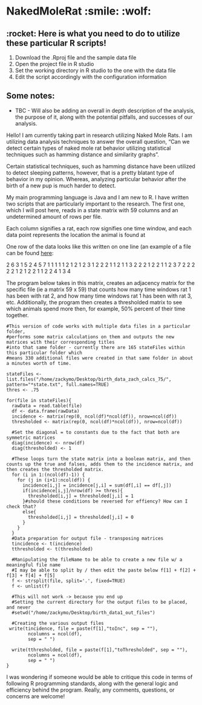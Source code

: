 # NakedMoleRat :smile: :wolf:

## :rocket: Here is what you need to do to utilize these particular R scripts!
1. Download the .Rproj file and the sample data file 
2. Open the project file in R studio
3. Set the working directory in R studio to the one with the data file 
4. Edit the script accordingly with the configuration information

## Some notes: 

* TBC - Will also be adding an overall in depth description of the analysis, the purpose of it, along with the potential pitfalls, and successes of our analysis.

Hello! I am currently taking part in research utilizing Naked Mole Rats. I am utilizing data analysis techniques to answer the overall question, "Can we detect certain types of naked mole rat behavior utilizing  statistical techniques such as hamming distance and similarity graphs". 

Certain statistical techniques, such as hamming distance have been utilized to detect sleeping patterns, however, that is a pretty blatant type of behavior in my opinion. Whereas, analyzing particular behavior after the birth of a new pup is much harder to detect. 

My main programming language is Java and I am new to R. I have written two scripts that are particularly important to the research. The first one, which I will post here, reads in a state matrix with 59 columns and an undetermined amount of rows per file. 

Each column signifies a rat, each row signifies one time window, and each data point represents the location the animal is found at  

One row of the data looks like this written on one line (an example of a file can be found [here](https://drive.google.com/file/d/0B09uYnicWpbLY25SUmNpTzFwS0k/view?usp=sharing):

2 6 3 1 5 2 4 5 7 1 1 1 1 1 2 1 2 1 2 3 1 2 2 2 1 1 2 1 1 3 2 2 2 1 2 2 1 1 2 3 7 2 2 2 2 2 1 2 1 2 2 1 1 2 2 4 1 3 4

The program below takes in this matrix, creates an adjacency matrix for the specific file (ie a matrix 59 x 59) that counts how many time windows rat 1 has been with rat 2, and how many time windows rat 1 has been with rat 3, etc. Additionally, the program then creates a thresholded matrix to see which animals spend more then, for example, 50% percent of their time together. 

    #This version of code works with multiple data files in a particular       folder, 
    #performs some matrix calculations on them and outputs the new matrices with their corresponding titles 
    #into that same folder - currently there are 165 stateFiles within this particular folder which 
    #means 330 additional files were created in that same folder in about a minutes worth of time. 

    stateFiles <- list.files("/home/zackymo/Desktop/birth_data_zach_calcs_75/", pattern="*state.txt", full.names=TRUE)
    thres <- .75

    for(file in stateFiles){
      rawData = read.table(file)
      df <- data.frame(rawData)
      incidence <- matrix(rep(0, ncol(df)*ncol(df)), nrow=ncol(df))
      thresholded <- matrix(rep(0, ncol(df)*ncol(df)), nrow=ncol(df)) 
  
      #Set the diagonal = to constants due to the fact that both are symmetric matrices 
      diag(incidence) <- nrow(df)
      diag(thresholded) <- 1
  
      #These loops turn the state matrix into a boolean matrix, and then counts up the true and falses, adds them to the incidence matrix, and then creates the thresholded matrix. 
      for (i in 1:(ncol(df)-1)) {
        for (j in (i+1):ncol(df)) {
          incidence[i,j] = incidence[j,i] = sum(df[,i] == df[,j])
          if(incidence[i,j]/nrow(df) >= thres){
            thresholded[i,j] = thresholded[j,i] = 1
          }#should these conditions be reversed for effiency? How can I check that? 
          else{
            thresholded[i,j] = thresholded[j,i] = 0
          }
        }
      }
      #Data preparation for output file - transposing matrices 
      tincidence <- t(incidence) 
      tthresholded <- t(thresholded)
  
      #Manipulating the fileName to be able to create a new file w/ a meaningful file name
      #I may be able to split by / then edit the paste below f[1] + f[2] +   f[3] + f[4] + f[5]
      f <- strsplit(file, split='.', fixed=TRUE)
      f <- unlist(f)
  
      #This will not work -> because you end up 
      #Setting the current directory for the output files to be placed, and never 
      #setwd("/home/zackymo/Desktop/birth_data1_out_files")
  
      #Creating the various output files 
     write(tincidence, file = paste(f[1],"toInc", sep = ""),
            ncolumns = ncol(df),
            sep = " ") 
  
      write(tthresholded, file = paste(f[1],"toThresholded", sep = ""),
            ncolumns = ncol(df),
            sep = " ") 
    }

I was wondering if someone would be able to critique this code in terms of following R programming standards, along with the general logic and efficiency behind the program. Really, any comments, questions, or concerns are welcome!
